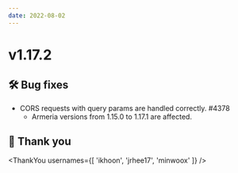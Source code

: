 ```yaml
---
date: 2022-08-02
---
```


# v1.17.2

## 🛠️ Bug fixes

- CORS requests with query params are handled correctly. #4378
  - Armeria versions from 1.15.0 to 1.17.1 are affected.

## 🙇 Thank you

<ThankYou usernames={[
  'ikhoon',
  'jrhee17',
  'minwoox'
]} />
